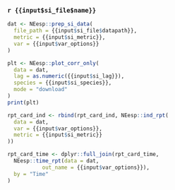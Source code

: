 ### `r {{input$si_file$name}}`
```r
dat <- NEesp::prep_si_data(
  file_path = {{input$si_file$datapath}},
  metric = {{input$si_metric}},
  var = {{input$var_options}}
)

plt <- NEesp::plot_corr_only(
  data = dat,
  lag = as.numeric({{input$si_lag}}),
  species = {{input$si_species}},
  mode = "download"
)
print(plt)

rpt_card_ind <- rbind(rpt_card_ind, NEesp::ind_rpt(
  data = dat,
  var = {{input$var_options}},
  metric = {{input$si_metric}}
))

rpt_card_time <- dplyr::full_join(rpt_card_time,
  NEesp::time_rpt(data = dat, 
           out_name = {{input$var_options}}),
  by = "Time"
)
```
